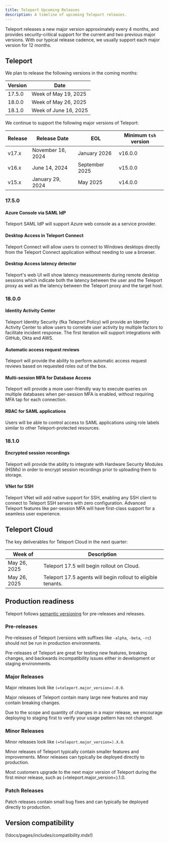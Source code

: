 ```yaml
---
title: Teleport Upcoming Releases
description: A timeline of upcoming Teleport releases.
---
```


Teleport releases a new major version approximately every 4 months, and provides
security-critical support for the current and two previous major versions. With
our typical release cadence, we usually support each major version for 12
months.

## Teleport

We plan to release the following versions in the coming months:

| Version | Date                  |
|---------|-----------------------|
| 17.5.0  | Week of May 19, 2025  |
| 18.0.0  | Week of May 26, 2025  |
| 18.1.0  | Week of June 16, 2025 |

We continue to support the following major versions of Teleport:

| Release | Release Date      | EOL            | Minimum `tsh` version |
|---------|-------------------|----------------|-----------------------|
| v17.x   | November 16, 2024 | January 2026   | v16.0.0               |
| v16.x   | June 14, 2024     | September 2025 | v15.0.0               |
| v15.x   | January 29, 2024  | May 2025       | v14.0.0               |

### 17.5.0

#### Azure Console via SAML IdP

Teleport SAML IdP will support Azure web console as a service provider.

#### Desktop Access in Teleport Connect

Teleport Connect will allow users to connect to Windows desktops directly from
the Teleport Connect application without needing to use a browser.

#### Desktop Access latency detector

Teleport's web UI will show latency measurements during remote desktop sessions
which indicate both the latency between the user and the Teleport proxy as well
as the latency between the Teleport proxy and the target host.

### 18.0.0

#### Identity Activity Center

Teleport Identity Security (fka Teleport Policy) will provide an Identity Activity
Center to allow users to correlate user activity by multiple factors to facilitate
incident response. The first iteration will support integrations with GitHub, Okta
and AWS.

#### Automatic access request reviews

Teleport will provide the ability to perform automatic access request reviews based
on requested roles out of the box.

#### Multi-session MFA for Database Access

Teleport will provide a more user-friendly way to execute queries on multiple
databases when per-session MFA is enabled, without requiring MFA tap for each
connection.

#### RBAC for SAML applications

Users will be able to control access to SAML applications using role labels
similar to other Teleport-protected resources.

### 18.1.0

#### Encrypted session recordings

Teleport will provide the ability to integrate with Hardware Security Modules
(HSMs) in order to encrypt session recordings prior to uploading them to storage.

#### VNet for SSH

Teleport VNet will add native support for SSH, enabling any SSH client to connect
to Teleport SSH servers with zero configuration. Advanced Teleport features like
per-session MFA will have first-class support for a seamless user experience.

## Teleport Cloud

The key deliverables for Teleport Cloud in the next quarter:

| Week of               | Description                                                    |
|-----------------------|----------------------------------------------------------------|
| May 26, 2025          | Teleport 17.5 will begin rollout on Cloud.                     |
| May 26, 2025          | Teleport 17.5 agents will begin rollout to eligible tenants.   |

## Production readiness

Teleport follows [semantic versioning](https://semver.org) for pre-releases and
releases.

### Pre-releases

Pre-releases of Teleport (versions with suffixes like `-alpha`, `-beta`, `-rc`)
should not be run in production environments.

Pre-releases of Teleport are great for testing new features, breaking changes,
and backwards incompatibility issues either in development or staging
environments.

### Major Releases

Major releases look like `(=teleport.major_version=).0.0`.

Major releases of Teleport contain many large new features and may contain
breaking changes.

Due to the scope and quantity of changes in a major release, we encourage
deploying to staging first to verify your usage pattern has not changed.

### Minor Releases

Minor releases look like `(=teleport.major_version=).X.0`.

Minor releases of Teleport typically contain smaller features and improvements.
Minor releases can typically be deployed directly to production.

Most customers upgrade to the next major version of Teleport during the first
minor release, such as (=teleport.major_version=).1.0.

### Patch Releases

Patch releases contain small bug fixes and can typically be deployed directly
to production.

## Version compatibility

(!docs/pages/includes/compatibility.mdx!)


